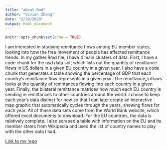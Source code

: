 ```yaml
---
title: "about.Rmd"
author: "Vivian Zhang"
date: "2/28/2020"
output: html_document
---
```


```r
knitr::opts_chunk$set(echo = TRUE)
```

I am interested in studying remittance flows among EU member states, looking into how the free movement of people has affected remittance trends. In my gather.Rmd file, I have 4 main clusters of data. First, I have a code chunk for the usd data set, which lists out the quantity of remittance flows in US dollars in a given EU country in a given year. I also have a code chunk that generates a table showing the percentage of GDP that each country's remittance flow represents in a given year. The remittance_inflows looks at the quantity of remittances flowing into each country in a given year. Finally, the bilateral remittance matrices how much each EU country is sending in remittances to other countries around the world. I chose to keep each year's data distinct for now so that I can later create an interactive map graphic that automatically cycles through the years, showing flows for each year. All of these data sets come from the World Bank website, which offered excel documents to download. For the EU countries, the data is relatively complete. I also scraped a table with information on the EU and its member states from Wikipedia and used the list of country names to play with the other data I had.

<a href=https://github.com/VivianZ101055/final_project.git> Link to my repo </a>